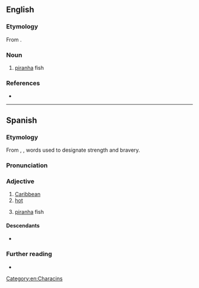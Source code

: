 {{also|Caribe|Ca-ri-bê}}
==English==

===Etymology===
From {{der|en|es|caribe}}.

===Noun===
{{en-noun}}

# [[piranha]] fish

===References===
* {{R:Webster 1913}}

[[Category:en:Characins]]

----

==Spanish==

===Etymology===
From {{der|es|arw|kalingo}}, {{m|arw|kalino}}, words used to designate strength and bravery.

===Pronunciation===
{{es-pr}}

===Adjective===
{{es-adj}}

# [[Caribbean]]
# [[hot]]
#: {{uxi|es|sol '''caribe'''|'''hot''' sun}}
# [[piranha]] fish

====Descendants====
* {{desc|la|Caribaeus}}

===Further reading===
* {{R:es:DRAE}}